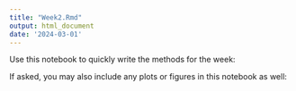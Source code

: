 ```yaml
---
title: "Week2.Rmd"
output: html_document
date: '2024-03-01'
---
```


Use this notebook to quickly write the methods for the week:






If asked, you may also include any plots or figures in this notebook as well:

